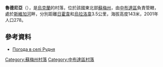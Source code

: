 {{coord|52|11|5|N|33|37|35|E|scale:100000|display=title}}

'''魯德尼亞'''（{{lang-uk|Рудня}}），是[[烏克蘭|烏克蘭]]的村落，位於該國東北部[[蘇梅州|蘇梅州]]，由[[中布達區|中布達區]]負責管轄，處於[[斯維加河|斯維加河]]畔，分別距離[[日霍韋|日霍韋]]和[[烏拉洛韋|烏拉洛韋]]3.5公里，海拔高度143米，2001年人口278。

==參考資料==
* [http://weather.in.ua/ua/symskaja/22922 Погода в селі Рудня] {{Wayback|url=http://weather.in.ua/ua/symskaja/22922 |date=20200807114003 }}

{{DEFAULTSORT:Рудня}}
[[Category:蘇梅州村落|Category:蘇梅州村落]]
[[Category:中布達區村落|Category:中布達區村落]]


{{Sumy-geo-stub}}